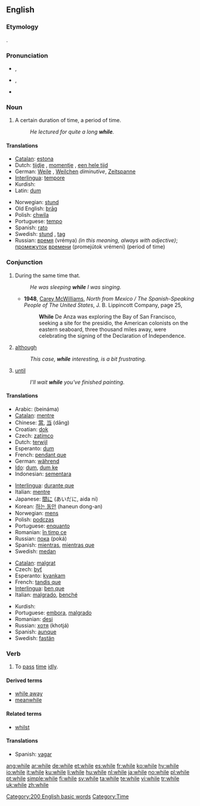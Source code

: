 ==English==

{{rank|people|still|just|143|while|again|also|away}}

===Etymology===
{{etyl|ang}} {{term|hwil|hwīl|lang=ang}}.

===Pronunciation===
* {{a|UK}} {{IPA|/ʍaɪl/}}, {{SAMPA|/WaIl/}}
* {{a|US}} {{IPA|/waɪl/}}, {{SAMPA|/waIl/}}
* {{audio|en-us-while.ogg|Audio (US)}}
*: {{rhymes|aɪl}}

===Noun===
{{en-noun|-}}

# A certain duration of time, a period of time.
#: ''He lectured for quite a long '''while'''.''

====Translations====
{{trans-top|a certain duration of time, a period of time}}
* [[Catalan]]: [[estona]] {{f}}
* Dutch: [[tijdje]] {{n}}, [[momentje]] {{n}}, [[een hele tijd]] {{m}}
* German: [[Weile]] {{f}}, [[Weilchen]] {{n}} ''diminutive'', [[Zeitspanne]] {{f}}
* [[Interlingua]]: [[tempore]]
* Kurdish: {{KUchar|[[ماوه‌]]}}
* Latin: [[dum]]
{{trans-mid}}
* Norwegian: [[stund]] {{m}}
* Old English: [[þrag|þrāg]] {{f}}
* Polish: [[chwila]] {{f}}
* Portuguese: [[tempo]] {{m}}
* Spanish: [[rato]] {{m}}
* Swedish: [[stund]] {{c}}, [[tag]] {{n}}
* Russian: [[время]] (vre&#769;mya) {{f}} ''(in this meaning, always with adjective)''; [[промежуток]] {{m}} [[время|времени]] (promeju&#769;tok vre&#769;meni) (period of time)
{{trans-bottom}}

===Conjunction===
{{wikipedia}}
{{en-conj}}

# During the same time that.
#: ''He was sleeping '''while''' I was singing.''
#* '''1948''', [[w:Carey McWilliams (journalist)|Carey McWilliams]], ''North from Mexico / The Spanish-Speaking People of The United States'', J. B. Lippincott Company, page 25,
#*: '''While''' De Anza was exploring the Bay of San Francisco, seeking a site for the presidio, the American colonists on the eastern seaboard, three thousand miles away, were celebrating the signing of the Declaration of Independence.
# [[although]]
#: ''This case, '''while''' interesting, is a bit frustrating.''
# {{context|in|_|Northern English dialect}} [[until]]
#: ''I'll wait '''while''' you've finished painting.''

====Translations====
{{trans-top|during the same time that}}
* Arabic: {{Arab|[[بينما]]}} (beináma)
* [[Catalan]]: [[mentre]]
* Chinese: [[當]], [[当]] (dāng)
* Croatian: [[dok]]
* Czech: [[zatímco]]
* Dutch: [[terwijl]]
* Esperanto: [[dum]]
* French: [[pendant que]]
* German: [[während]]
* [[Ido]]: [[dum]], [[dum ke]]
* Indonesian: [[sementara]]
{{trans-mid}}
* [[Interlingua]]: [[durante que]]
* Italian: [[mentre]]
* Japanese: [[間に]] (あいだに, aida ni)
* Korean: [[하는 동안]] (haneun dong-an)
* Norwegian: [[mens]]
* Polish: [[podczas]]
* Portuguese: [[enquanto]]
* Romanian: [[în timp ce]]
* Russian: [[пока]] (poká)
* Spanish: [[mientras]], [[mientras que]]
* Swedish: [[medan]]
{{trans-bottom}}

{{trans-top|although}}
* [[Catalan]]: [[malgrat]]
* Czech: [[byť]]
* Esperanto: [[kvankam]]
* French: [[tandis que]]
* [[Interlingua]]: [[ben que]]
* Italian: [[malgrado]], [[benché]]
{{trans-mid}}
* Kurdish: {{KUchar|[[ئه‌گه‌رچی]]}}
* Portuguese: [[embora]], [[malgrado]]
* Romanian: [[deşi]]
* Russian: [[хотя]] (khotjá)
* Spanish: [[aunque]]
* Swedish: [[fastän]]
{{trans-bottom}}

===Verb===
{{en-verb|whil|es}}

# To [[pass]] [[time]] [[idly]].

====Derived terms====
* [[while away]]
* [[meanwhile]]

====Related terms====
* [[whilst]]

====Translations====
{{trans-top|to pass time idly}}
* Spanish: [[vagar]]
{{trans-mid}}
{{trans-bottom}}

[[Category:200 English basic words]]
[[Category:Time]]

[[ang:while]]
[[ar:while]]
[[de:while]]
[[et:while]]
[[es:while]]
[[fr:while]]
[[ko:while]]
[[hy:while]]
[[io:while]]
[[it:while]]
[[ku:while]]
[[li:while]]
[[hu:while]]
[[nl:while]]
[[ja:while]]
[[no:while]]
[[pl:while]]
[[pt:while]]
[[simple:while]]
[[fi:while]]
[[sv:while]]
[[ta:while]]
[[te:while]]
[[vi:while]]
[[tr:while]]
[[uk:while]]
[[zh:while]]